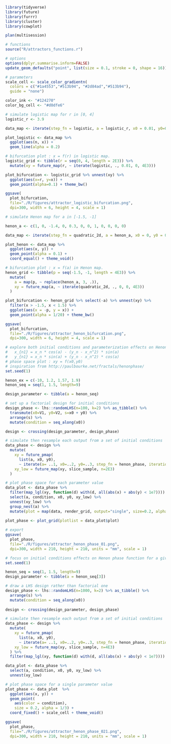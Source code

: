 ```r
library(tidyverse)
library(future)
library(furrr)
library(cluster)
library(cowplot)

plan(multisession)

# functions
source("R/attractors_functions.r")

# options
options(dplyr.summarise.inform=FALSE)
update_geom_defaults("point", list(size = 0.1, stroke = 0, shape = 16))

# parameters
scale_cell <- scale_color_gradientn(
  colors = c("#1a4553","#513b94", "#2d84ad","#513b94"),
  guide = "none") 

color_ink <- "#124270"
color_bg_cell <- "#d0dfe6"

```


```r
# simulate logistic map for r in [0, 4]
logistic_r <- 3.9

data_map <- iterate(step_fn = logistic, a = logistic_r, x0 = 0.01, y0=0, iterations = 100)

plot_logistic <- data_map %>%
  ggplot(aes(n, x)) +
  geom_line(alpha = 0.2) 

# bifurcation plot : x = f(r) in logistic map.
logistic_grid <- tibble(r = seq(0, 4, length = 2E3)) %>%
  mutate(xy = future_map(r, ~ iterate(logistic, ., 0.01, 0, 4E3)))

plot_bifurcation <- logistic_grid %>% unnest(xy) %>% 
  ggplot(aes(x=r, y=x)) +
  geom_point(alpha=0.1) + theme_bw()

ggsave(
  plot_bifurcation,
  file="./R/figures/attractor_logistic_bifurcation.png",
  dpi=300, width = 6, height = 4, scale = 1)

```

```r
# simulate Henon map for a in [-1.5, -1]

henon_a <- c(1, 0, -1.4, 0, 0.3, 0, 0, 1, 0, 0, 0, 0)

data_map <- iterate(step_fn = quadratic_2d, a = henon_a, x0 = 0, y0 = 0, iterations = 1E5)

plot_henon <- data_map %>%
  ggplot(aes(x, y)) +
  geom_point(alpha = 0.1) + 
  coord_equal() + theme_void()

# bifurcation plot : x = f(a) in Henon map.
henon_grid <- tibble(p = seq(-1.5, -1, length = 4E3)) %>%
  mutate(
    a = map(p, ~ replace(henon_a, 3, .)),
    xy = future_map(a, ~ iterate(quadratic_2d, ., 0, 0, 4E3))
  )

plot_bifurcation <- henon_grid %>% select(-a) %>% unnest(xy) %>% 
  filter(x > -1.5, x < 1.5) %>% 
  ggplot(aes(x = -p, y = x)) +
  geom_point(alpha = 1/20) + theme_bw()

ggsave(
  plot_bifurcation,
  file="./R/figures/attractor_henon_bifurcation.png",
  dpi=300, width = 6, height = 4, scale = 1)

```


```r
# explore both initial conditions and parameterization effects on Henon phase function
#   x_{n1} = x_n * cos(a) - (y_n - x_n^2) * sin(a)
#   y_{n1} = x_n * sin(a) + (y_n - x_n^2) * cos(a)
# phase space plot : xy = f(x0,y0) 
# inspiration from http://paulbourke.net/fractals/henonphase/
set.seed(1)

henon_ex = c(-10, 1.2, 1.57, 1.9)
henon_seq = seq(1, 1.5, length=9)

design_parameter <- tibble(a = henon_seq)

# set up a factorial design for initial conditions
design_phase <- lhs::randomLHS(n=100, k=2) %>% as_tibble() %>% 
  transmute(x0=V1, y0=V2, s=x0 + y0) %>% 
  arrange(s) %>% 
  mutate(condition = seq_along(x0)) 

design <- crossing(design_parameter, design_phase)

# simulate then resample each output from a set of initial conditions
data_phase <- design %>%
  mutate(
    xy = future_pmap(
      list(a, x0, y0),
      ~ iterate(a= ..1, x0=..2, y0=..3, step_fn = henon_phase, iterations = 1E5)),
    xy_low = future_map(xy, slice_sample, n=2E3)
  ) 

# plot phase space for each parameter value
data_plot <- data_phase %>% 
  filter(map_lgl(xy, function(d) with(d, all(abs(x) + abs(y) < 1e7)))) %>% 
  select(a, condition, x0, y0, xy_low) %>% 
  unnest(xy_low) %>% 
  group_nest(a) %>% 
  mutate(plot = map(data, render_grid, output="single", size=0.2, alpha=1/5))
  
plot_phase <- plot_grid(plotlist = data_plot$plot)

# export
ggsave(
  plot_phase,
  file="./R/figures/attractor_henon_phase_01.png",
  dpi=300, width = 210, height = 210, units = "mm", scale = 1)

```


```r
# focus on initial conditions effects on Henon phase function for a given value of "a"
set.seed(1)

henon_seq = seq(1, 1.5, length=9)
design_parameter <- tibble(a = henon_seq[3])

# draw a LHS design rather than factorial one
design_phase <- lhs::randomLHS(n=1000, k=2) %>% as_tibble() %>% 
  arrange(s) %>% 
  mutate(condition = seq_along(x0)) 
  
design <- crossing(design_parameter, design_phase)

# simulate then resample each output from a set of initial conditions
data_phase <- design %>%
  mutate(
    xy = future_pmap(
      list(a, x0, y0),
      ~ iterate(a= ..1, x0=..2, y0=..3, step_fn = henon_phase, iterations = 1E5)),
    xy_low = future_map(xy, slice_sample, n=4E3)
  ) %>% 
  filter(map_lgl(xy, function(d) with(d, all(abs(x) + abs(y) < 1e7)))) 

data_plot <- data_phase %>% 
  select(a, condition, x0, y0, xy_low) %>% 
  unnest(xy_low)

# plot phase space for a single parameter value 
plot_phase <- data_plot  %>% 
  ggplot(aes(x, y)) +
  geom_point(
    aes(color = condition),
    size = 0.2, alpha = 1/3) +
  coord_fixed() + scale_cell + theme_void() 

ggsave(
  plot_phase,
  file="./R/figures/attractor_henon_phase_021.png",
  dpi=300, width = 210, height = 210, units = "mm", scale = 1)

```
